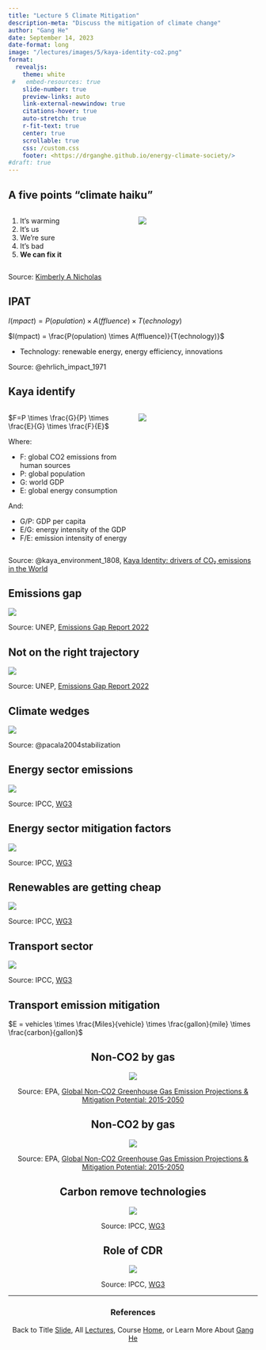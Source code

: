 ```yaml
---
title: "Lecture 5 Climate Mitigation"
description-meta: "Discuss the mitigation of climate change"
author: "Gang He"
date: September 14, 2023
date-format: long
image: "/lectures/images/5/kaya-identity-co2.png"
format:
  revealjs:
    theme: white
 #   embed-resources: true
    slide-number: true
    preview-links: auto
    link-external-newwindow: true
    citations-hover: true
    auto-stretch: true
    r-fit-text: true
    center: true
    scrollable: true
    css: /custom.css
    footer: <https://drganghe.github.io/energy-climate-society/>
#draft: true    
---
```


## A five points "climate haiku"

::: columns
::: {.column width="50%"}
1.  It's warming
2.  It's us
3.  We're sure
4.  It's bad
5.  **We can fix it**
:::

::: {.column width="50%"}
![](/lectures/images/1/climate-curriculum.png){fig-align="center"}
:::
:::

::: footer
Source: [Kimberly A Nicholas](https://www.kimnicholas.com/climate-change-curriculum.html)
:::


## IPAT

$I(mpact) = P(opulation) \times A(ffluence) \times T(echnology)$

$I(mpact) = \frac{P(opulation) \times A(ffluence)}{T(echnology)}$

- Technology: renewable energy, energy efficiency, innovations

::: footer
Source: @ehrlich_impact_1971
:::


## Kaya identify{.smaller}

::: columns
::: {.column width="50%"}
$F=P \times \frac{G}{P} \times \frac{E}{G} \times \frac{F}{E}$

<p style="font-size:10pt">
Where:

- F: global CO2 emissions from human sources
- P: global population
- G: world GDP
- E: global energy consumption

And:

- G/P: GDP per capita
- E/G: energy intensity of the GDP
- F/E: emission intensity of energy
</p>

:::

::: {.column width="50%"}

![](/lectures/images/5/kaya-identity-co2.png){fig-align="center"}
:::

:::

::: footer
Source: @kaya_environment_1808, [Kaya Identity: drivers of CO₂ emissions in the World](https://ourworldindata.org/grapher/kaya-identity-co2)
:::


## Emissions gap

![](/lectures/images/5/emission-gap-2022.png){fig-align="center"}

::: footer
Source: UNEP, [Emissions Gap Report 2022](https://wedocs.unep.org/bitstream/handle/20.500.11822/40932/EGR2022_ESEN.pdf)
:::


## Not on the right trajectory

![](/lectures/images/5/emission-trojectories-ndc.png){fig-align="center"}

::: footer
Source: UNEP, [Emissions Gap Report 2022](https://wedocs.unep.org/bitstream/handle/20.500.11822/40932/EGR2022_ESEN.pdf)
:::


## Climate wedges

![](/lectures/images/5/pacala-socolow-wedges.png){fig-align="center"}

::: footer
Source: @pacala2004stabilization
:::


## Energy sector emissions

![](/lectures/images/5/energy-emissions.png){fig-align="center"}

::: footer
Source: IPCC, [WG3](https://www.ipcc.ch/report/ar6/wg3/downloads/report/IPCC_AR6_WGIII_Chapter06.pdf)
:::


## Energy sector mitigation factors

![](/lectures/images/5/energy-mitigation-factors.png){fig-align="center"}

::: footer
Source: IPCC, [WG3](https://www.ipcc.ch/report/ar6/wg3/downloads/report/IPCC_AR6_WGIII_Chapter06.pdf)
:::


## Renewables are getting cheap

![](/lectures/images/5/ipcc-re-costs.png){fig-align="center"}

::: footer
Source: IPCC, [WG3](https://www.ipcc.ch/report/ar6/wg3/downloads/report/IPCC_AR6_WGIII_Chapter06.pdf)
:::


## Transport sector

![](/lectures/images/5/energy-pathway-low-carbon-transport.png){fig-align="center"}

::: footer
Source: IPCC, [WG3](https://www.ipcc.ch/report/ar6/wg3/downloads/report/IPCC_AR6_WGIII_Chapter10.pdf)
:::


## Transport emission mitigation

</center>
$E = vehicles \times \frac{Miles}{vehicle} \times \frac{gallon}{mile} \times \frac{carbon}{gallon}$
<center>


## Non-CO2 by gas

![](/lectures/images/5/carbon-removal-technologies.png){fig-align="center"}

::: footer
Source: EPA, [Global Non-CO2 Greenhouse Gas Emission Projections & Mitigation Potential: 2015-2050](https://www.epa.gov/sites/default/files/2019-09/documents/epa_non-co2_greenhouse_gases_rpt-epa430r19010.pdf)
:::


## Non-CO2 by gas

![](/lectures/images/5/non-cos2-sources.png){fig-align="center"}

::: footer
Source: EPA, [Global Non-CO2 Greenhouse Gas Emission Projections & Mitigation Potential: 2015-2050](https://www.epa.gov/sites/default/files/2019-09/documents/epa_non-co2_greenhouse_gases_rpt-epa430r19010.pdf)
:::


## Carbon remove technologies

![](/lectures/images/5/carbon-removal-technologies.png){fig-align="center"}

::: footer
Source: IPCC, [WG3](https://www.ipcc.ch/report/ar6/wg3/downloads/report/IPCC_AR6_WGIII_Chapter12.pdf)
:::


## Role of CDR

![](/lectures/images/5/role-of-cdr.png){fig-align="center"}

::: footer
Source: IPCC, [WG3](https://www.ipcc.ch/report/ar6/wg3/downloads/report/IPCC_AR6_WGIII_Chapter12.pdf)
:::


------------------------------------------------------------------------

### References

::: {#refs}
:::

::: footer
Back to Title [Slide](https://drganghe.github.io/energy-climate-society/lectures/lecture5.html#title-slide), All [Lectures](https://drganghe.github.io/energy-climate-society/lectures.html), Course [Home](https://drganghe.github.io/energy-climate-society/), or Learn More About [Gang He](https://drganghe.github.io)
:::
